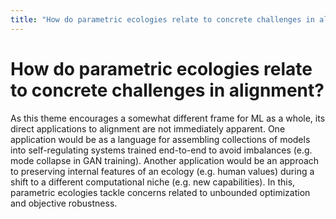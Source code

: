 ```yaml
---
title: "How do parametric ecologies relate to concrete challenges in alignment?"
---
```


# How do parametric ecologies relate to concrete challenges in alignment?

As this theme encourages a somewhat different frame for ML as a whole, its direct applications to alignment are not immediately apparent. One application would be as a language for assembling collections of models into self-regulating systems trained end-to-end to avoid imbalances (e.g. mode collapse in GAN training). Another application would be an approach to preserving internal features of an ecology (e.g. human values) during a shift to a different computational niche (e.g. new capabilities). In this, parametric ecologies tackle concerns related to unbounded optimization and objective robustness.
